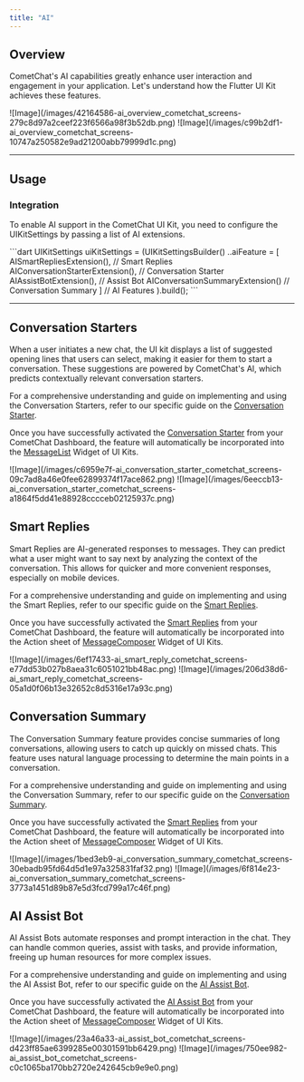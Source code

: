 ```yaml
---
title: "AI"
---
```


## Overview

CometChat's AI capabilities greatly enhance user interaction and engagement in your application. Let's understand how the Flutter UI Kit achieves these features.

<Tabs>
<Tab title="Android">
![Image](/images/42164586-ai_overview_cometchat_screens-279c8d97a2ceef223f6566a98f3b52db.png)

</Tab>

<Tab title="iOS">
![Image](/images/c99b2df1-ai_overview_cometchat_screens-10747a250582e9ad21200abb79999d1c.png)

</Tab>

</Tabs>

***

## Usage

### Integration

To enable AI support in the CometChat UI Kit, you need to configure the UIKitSettings by passing a list of AI extensions.

<Tabs>
<Tab title="Dart">
```dart
UIKitSettings uiKitSettings = (UIKitSettingsBuilder()
  ..aiFeature =  [
    AISmartRepliesExtension(), // Smart Replies
    AIConversationStarterExtension(), // Conversation Starter
    AIAssistBotExtension(), // Assist Bot
    AIConversationSummaryExtension() // Conversation Summary
  ] // AI Features
).build();
```

</Tab>

</Tabs>

***

## Conversation Starters

When a user initiates a new chat, the UI kit displays a list of suggested opening lines that users can select, making it easier for them to start a conversation. These suggestions are powered by CometChat's AI, which predicts contextually relevant conversation starters.

For a comprehensive understanding and guide on implementing and using the Conversation Starters, refer to our specific guide on the [Conversation Starter](/docs/fundamentals/ai-user-copilot/conversation-starter).

Once you have successfully activated the [Conversation Starter](/docs/fundamentals/ai-user-copilot/conversation-starter) from your CometChat Dashboard, the feature will automatically be incorporated into the [MessageList](/docs/ui-kit/flutter/v4/message-list) Widget of UI Kits.

<Tabs>
<Tab title="Android">
![Image](/images/c6959e7f-ai_conversation_starter_cometchat_screens-09c7ad8a46e0fee62899374f17ace862.png)

</Tab>

<Tab title="iOS">
![Image](/images/6eeccb13-ai_conversation_starter_cometchat_screens-a1864f5dd41e88928cccceb02125937c.png)

</Tab>

</Tabs>

## Smart Replies

Smart Replies are AI-generated responses to messages. They can predict what a user might want to say next by analyzing the context of the conversation. This allows for quicker and more convenient responses, especially on mobile devices.

For a comprehensive understanding and guide on implementing and using the Smart Replies, refer to our specific guide on the [Smart Replies](/docs/fundamentals/ai-user-copilot/smart-replies).

Once you have successfully activated the [Smart Replies](/docs/fundamentals/ai-user-copilot/smart-replies) from your CometChat Dashboard, the feature will automatically be incorporated into the Action sheet of [MessageComposer](/docs/ui-kit/flutter/v4/message-composer) Widget of UI Kits.

<Tabs>
<Tab title="Android">
![Image](/images/6ef17433-ai_smart_reply_cometchat_screens-e77dd53b027b8aea31c6051021bb48ac.png)

</Tab>

<Tab title="iOS">
![Image](/images/206d38d6-ai_smart_reply_cometchat_screens-05a1d0f06b13e32652c8d5316e17a93c.png)

</Tab>

</Tabs>

## Conversation Summary

The Conversation Summary feature provides concise summaries of long conversations, allowing users to catch up quickly on missed chats. This feature uses natural language processing to determine the main points in a conversation.

For a comprehensive understanding and guide on implementing and using the Conversation Summary, refer to our specific guide on the [Conversation Summary](/docs/fundamentals/ai-user-copilot/conversation-summary).

Once you have successfully activated the [Smart Replies](/docs/fundamentals/ai-user-copilot/smart-replies) from your CometChat Dashboard, the feature will automatically be incorporated into the Action sheet of [MessageComposer](/docs/ui-kit/flutter/v4/message-composer) Widget of UI Kits.

<Tabs>
<Tab title="Android">
![Image](/images/1bed3eb9-ai_conversation_summary_cometchat_screens-30ebadb95fd64d5d1e97a325831faf32.png)

</Tab>

<Tab title="iOS">
![Image](/images/6f814e23-ai_conversation_summary_cometchat_screens-3773a1451d89b87e5d3fcd799a17c46f.png)

</Tab>

</Tabs>

## AI Assist Bot

AI Assist Bots automate responses and prompt interaction in the chat. They can handle common queries, assist with tasks, and provide information, freeing up human resources for more complex issues.

For a comprehensive understanding and guide on implementing and using the AI Assist Bot, refer to our specific guide on the [AI Assist Bot](/docs/ai-chatbots/bots).

Once you have successfully activated the [AI Assist Bot](/docs/ai-chatbots/bots) from your CometChat Dashboard, the feature will automatically be incorporated into the Action sheet of [MessageComposer](/docs/ui-kit/flutter/v4/message-composer) Widget of UI Kits.

<Tabs>
<Tab title="Android">
![Image](/images/23a46a33-ai_assist_bot_cometchat_screens-d423ff85ae6399285e00301591bb6429.png)

</Tab>

<Tab title="iOS">
![Image](/images/750ee982-ai_assist_bot_cometchat_screens-c0c1065ba170bb2720e242645cb9e9e0.png)

</Tab>

</Tabs>

